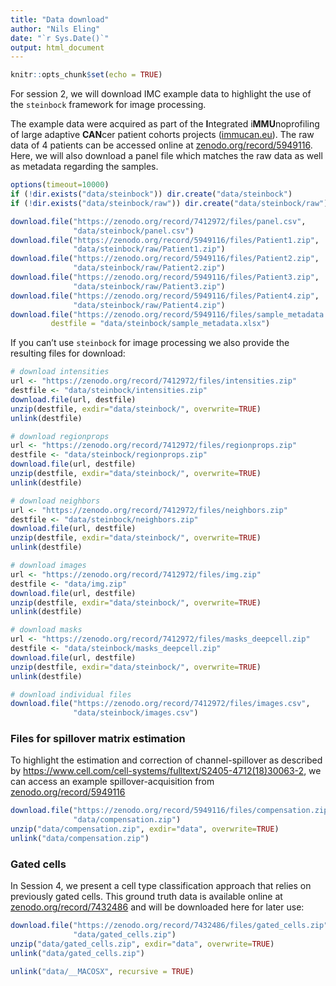 ```yaml
---
title: "Data download"
author: "Nils Eling"
date: "`r Sys.Date()`"
output: html_document
---
```


```r
knitr::opts_chunk$set(echo = TRUE)
```

For session 2, we will download IMC example data to highlight the use of the
`steinbock` framework for image processing.

The example data were acquired as part of the **I**ntegrated i**MMU**noprofiling
of large adaptive **CAN**cer patient cohorts projects
([immucan.eu](https://immucan.eu/)). The raw data of 4 patients can be accessed
online at [zenodo.org/record/5949116](https://zenodo.org/record/5949116). Here,
we will also download a panel file which matches the raw data as well as
metadata regarding the samples.

```r
options(timeout=10000)
if (!dir.exists("data/steinbock")) dir.create("data/steinbock")
if (!dir.exists("data/steinbock/raw")) dir.create("data/steinbock/raw")

download.file("https://zenodo.org/record/7412972/files/panel.csv", 
              "data/steinbock/panel.csv")
download.file("https://zenodo.org/record/5949116/files/Patient1.zip",
              "data/steinbock/raw/Patient1.zip")
download.file("https://zenodo.org/record/5949116/files/Patient2.zip",
              "data/steinbock/raw/Patient2.zip")
download.file("https://zenodo.org/record/5949116/files/Patient3.zip",
              "data/steinbock/raw/Patient3.zip")
download.file("https://zenodo.org/record/5949116/files/Patient4.zip",
              "data/steinbock/raw/Patient4.zip")
download.file("https://zenodo.org/record/5949116/files/sample_metadata.xlsx", 
         destfile = "data/steinbock/sample_metadata.xlsx")
```

If you can't use `steinbock` for image processing we also provide the resulting
files for download:

```r
# download intensities
url <- "https://zenodo.org/record/7412972/files/intensities.zip"
destfile <- "data/steinbock/intensities.zip"
download.file(url, destfile)
unzip(destfile, exdir="data/steinbock/", overwrite=TRUE)
unlink(destfile)

# download regionprops
url <- "https://zenodo.org/record/7412972/files/regionprops.zip"
destfile <- "data/steinbock/regionprops.zip"
download.file(url, destfile)
unzip(destfile, exdir="data/steinbock/", overwrite=TRUE)
unlink(destfile)

# download neighbors
url <- "https://zenodo.org/record/7412972/files/neighbors.zip"
destfile <- "data/steinbock/neighbors.zip"
download.file(url, destfile)
unzip(destfile, exdir="data/steinbock/", overwrite=TRUE)
unlink(destfile)

# download images
url <- "https://zenodo.org/record/7412972/files/img.zip"
destfile <- "data/img.zip"
download.file(url, destfile)
unzip(destfile, exdir="data/steinbock/", overwrite=TRUE)
unlink(destfile)

# download masks
url <- "https://zenodo.org/record/7412972/files/masks_deepcell.zip"
destfile <- "data/steinbock/masks_deepcell.zip"
download.file(url, destfile)
unzip(destfile, exdir="data/steinbock/", overwrite=TRUE)
unlink(destfile)

# download individual files
download.file("https://zenodo.org/record/7412972/files/images.csv", 
              "data/steinbock/images.csv")
```

### Files for spillover matrix estimation

To highlight the estimation and correction of channel-spillover as described by
[https://www.cell.com/cell-systems/fulltext/S2405-4712(18)30063-2](https://www.cell.com/cell-systems/fulltext/S2405-4712(18)30063-2), we can access an example spillover-acquisition from
[zenodo.org/record/5949116](https://zenodo.org/record/5949116)

```r
download.file("https://zenodo.org/record/5949116/files/compensation.zip",
              "data/compensation.zip")
unzip("data/compensation.zip", exdir="data", overwrite=TRUE)
unlink("data/compensation.zip")
```

### Gated cells

In Session 4, we present a cell type classification approach
that relies on previously gated cells. This ground truth data is available
online at [zenodo.org/record/7432486](https://zenodo.org/record/7432486) and
will be downloaded here for later use:

```r
download.file("https://zenodo.org/record/7432486/files/gated_cells.zip",
              "data/gated_cells.zip")
unzip("data/gated_cells.zip", exdir="data", overwrite=TRUE)
unlink("data/gated_cells.zip")

unlink("data/__MACOSX", recursive = TRUE)
```